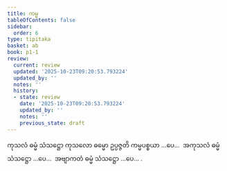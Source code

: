 ```yaml
---
title: ကမ္မ
tableOfContents: false
sidebar:
  order: 6
type: tipitaka
basket: ab
book: p1-1
review:
  current: review
  updated: '2025-10-23T09:20:53.793224'
  updated_by: ''
  notes: ''
  history:
  - state: review
    date: '2025-10-23T09:20:53.793224'
    updated_by: ''
    notes: ''
    previous_state: draft
---
```



<ReviewStatus review={frontmatter.review} showDetails={true} />

<HypothesisAnnotation frontmatter={frontmatter} />

<DynamicBreadcrumb />

<Division number="206" book="p1-1" e="ch" v="36" p="60">

<Paragraph number="702" book="p1-1">
ကုသလံ ဓမ္မံ သံသဋ္ဌော ကုသလော ဓမ္မော ဥပ္ပဇ္ဇတိ ကမ္မပစ္စယာ …ပေ…  အကုသလံ ဓမ္မံ သံသဋ္ဌော …ပေ…  အဗျာကတံ ဓမ္မံ သံသဋ္ဌော …ပေ… .
</Paragraph>
</Division>
